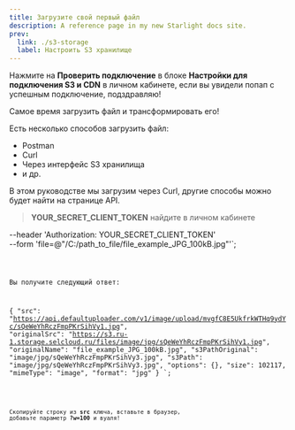 ```yaml
---
title: Загрузите свой первый файл
description: A reference page in my new Starlight docs site.
prev:
  link: ./s3-storage
  label: Настроить S3 хранилище
---
```



Нажмите на **Проверить подключение** в блоке **Настройки для подключения S3 и CDN** в личном кабинете,
если вы увидели попап с успешным подключение, подздравляю!

Самое время загрузить файл и трансформировать его!

Есть несколько способов загрузить файл:
- Postman
- Curl
- Через интерфейс S3 хранилища
- и др.

В этом руководстве мы загрузим через Curl, другие способы можно будет найти на странице API.

> **YOUR_SECRET_CLIENT_TOKEN** найдите в личном кабинете

--header 'Authorization: YOUR_SECRET_CLIENT_TOKEN' \
--form 'file=@"/C:/path_to_file/file_example_JPG_100kB.jpg"'`;

<Code code={exampleCodeCurl} lang="sh" title={fileNameBash} mark={highlights} />

Вы получите следующий ответ:

{
  "src": "https://api.defaultuploader.com/v1/image/upload/mvgfC8E5UkfrkWTHq9ydYc/sQeWeYhRczFmpPKrSihVy1.jpg",
  "originalSrc": "https://s3.ru-1.storage.selcloud.ru/files/image/jpg/sQeWeYhRczFmpPKrSihVy1.jpg",
  "originalName": "file_example_JPG_100kB.jpg",
  "s3PathOriginal": "image/jpg/sQeWeYhRczFmpPKrSihVy3.jpg",
  "s3Path": "image/jpg/sQeWeYhRczFmpPKrSihVy3.jpg",
  "options": {},
  "size": 102117,
  "mimeType": "image",
  "format": "jpg"
}
`;


<Code code={exampleCodeResponse} lang="js" title={fileNameJS} />

Скопируйте строку из **src** ключа, вставьте в браузер, добавьте параметр **?w=100** и вуаля!

